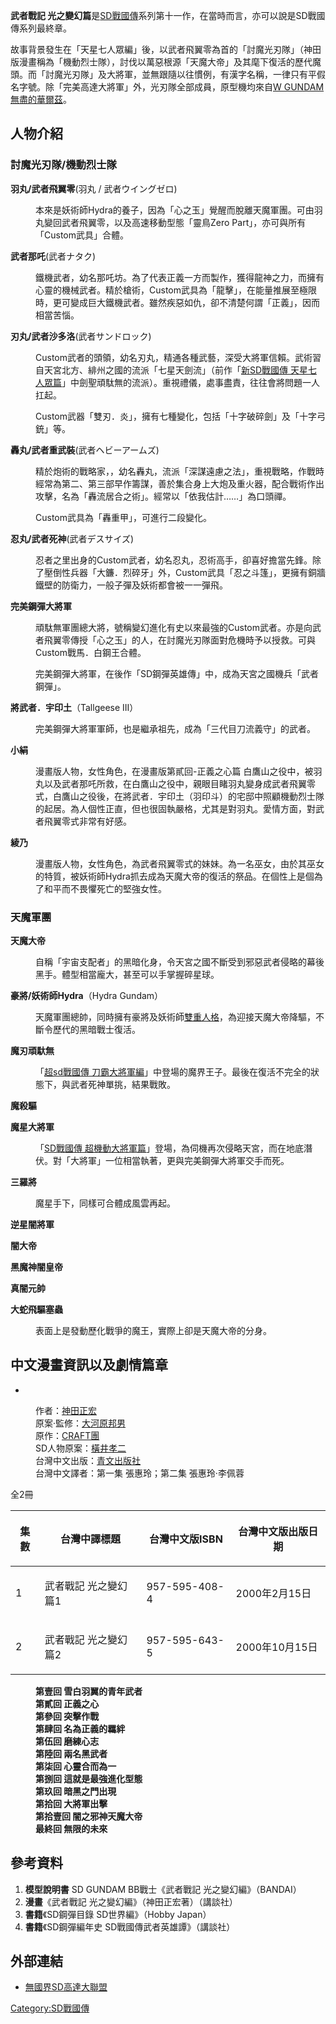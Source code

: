 {{Infobox animanga/Headerofja
|title=武者戰記 光之變幻編
|image= 
|size= 
|caption= 
|japanese= 
|english= 
|kana=
|romaji= 
|genre= [[機器人漫畫|機器人漫畫]]
}}
{{Infobox animanga/Footerofja}}
'''武者戰記 光之變幻篇'''是[[SD戰國傳|SD戰國傳]]系列第十一作，在當時而言，亦可以說是SD戰國傳系列最終章。

故事背景發生在「天星七人眾編」後，以武者飛翼零為首的「討魔光刃隊」（神田版漫畫稱為「機動烈士隊），討伐以萬惡根源「天魔大帝」及其麾下復活的歷代魔頭。而「討魔光刃隊」及大將軍，並無跟隨以往慣例，有漢字名稱，一律只有平假名字號。除「完美高達大將軍」外，光刃隊全部成員，原型機均來自[[W_GUNDAM_無盡的華爾茲|W GUNDAM 無盡的華爾茲]]。

==人物介紹==

===討魔光刃隊/機動烈士隊===

'''羽丸/武者飛翼零'''(羽丸 / 武者ウイングゼロ)

:本來是妖術師Hydra的養子，因為「心之玉」覺醒而脫離天魔軍團。可由羽丸變回武者飛翼零，以及高速移動型態「靈鳥Zero Part」，亦可與所有「Custom武具」合體。

'''武者那吒'''(武者ナタク)

:鐵機武者，幼名那吒坊。為了代表正義一方而製作，獲得龍神之力，而擁有心靈的機械武者。精於槍術，Custom武具為「龍擊」，在能量推展至極限時，更可變成巨大鐵機武者。雖然疾惡如仇，卻不清楚何謂「正義」，因而相當苦惱。

'''刃丸/武者沙多洛'''(武者サンドロック)

:Custom武者的頭領，幼名刃丸，精通各種武藝，深受大將軍信賴。武術習自天宮北方、緋州之國的流派「七星天劍流」（前作「[[新SD戰國傳_天星七人眾篇|新SD戰國傳 天星七人眾篇]]」中劍聖頑駄無的流派）。重視禮儀，處事盡責，往往會將問題一人扛起。

:Custom武器「雙刃．炎」，擁有七種變化，包括「十字破碎劍」及「十字弓銃」等。

'''轟丸/武者重武裝'''(武者ヘビーアームズ)

:精於炮術的戰略家，，幼名轟丸，流派「深謀遠慮之法」，重視戰略，作戰時經常為第二、第三部早作籌謀，善於集合身上大炮及重火器，配合戰術作出攻擊，名為「轟流居合之術」。經常以「依我估計……」為口頭禪。

:Custom武具為「轟重甲」，可進行二段變化。

'''忍丸/武者死神'''(武者デスサイズ)

:忍者之里出身的Custom武者，幼名忍丸，忍術高手，卻喜好擔當先鋒。除了壓倒性兵器「大鐮．烈碎牙」外，Custom武具「忍之斗篷」，更擁有銅牆鐵壁的防衛力，一般子彈及妖術都會被一一彈飛。

'''完美鋼彈大將軍'''

:頑駄無軍團總大將，號稱變幻進化有史以來最強的Custom武者。亦是向武者飛翼零傳授「心之玉」的人，在討魔光刃隊面對危機時予以授救。可與Custom戰馬．白鋼王合體。

:完美鋼彈大將軍，在後作「SD鋼彈英雄傳」中，成為天宮之國機兵「武者鋼彈」。

'''將武者．宇印土'''（Tallgeese III）

:完美鋼彈大將軍軍師，也是繼承祖先，成為「三代目刀流義守」的武者。

'''小絹'''

:漫畫版人物，女性角色，在漫畫版第貳回-正義之心篇 白鷹山之役中，被羽丸以及武者那吒所救，在白鷹山之役中，親眼目睹羽丸變身成武者飛翼零式，白鷹山之役後，在將武者．宇印土（羽印斗）的宅邸中照顧機動烈士隊的起居。為人個性正直，但也很固執嚴格，尤其是對羽丸。愛情方面，對武者飛翼零式非常有好感。

'''綾乃'''
:漫畫版人物，女性角色，為武者飛翼零式的妹妹。為一名巫女，由於其巫女的特質，被妖術師Hydra抓去成為天魔大帝的復活的祭品。在個性上是個為了和平而不畏懼死亡的堅強女性。

===天魔軍團===

'''天魔大帝'''

:自稱「宇宙支配者」的黑暗化身，令天宮之國不斷受到邪惡武者侵略的幕後黑手。體型相當龐大，甚至可以手掌握碎星球。

'''豪將/妖術師Hydra'''（Hydra Gundam）

:天魔軍團總帥，同時擁有豪將及妖術師[[雙重人格|雙重人格]]，為迎接天魔大帝降驅，不斷令歷代的黑暗戰士復活。

'''魔刃頑馱無'''

:「[[SD戰國傳_刀霸大將軍篇|超sd戰國傳 刀霸大將軍編]]」中登場的魔界王子。最後在復活不完全的狀態下，與武者死神單挑，結果戰敗。

'''魔殺驅'''

'''魔星大將軍'''

:「[[SD戰國傳_超機動大將軍篇|SD戰國傳 超機動大將軍篇]]」登場，為伺機再次侵略天宮，而在地底潛伏。對「大將軍」一位相當執著，更與完美鋼彈大將軍交手而死。

'''三羅將'''

:魔星手下，同樣可合體成風雲再起。

'''逆星闇將軍'''

'''闇大帝'''

'''黑魔神闇皇帝'''

'''真闇元帥'''

'''大蛇飛驅塞蟲'''

:表面上是發動歷化戰爭的魔王，實際上卻是天魔大帝的分身。

==中文漫畫資訊以及劇情篇章==
* '''{{lang|ja|[[講談社|講談社]]}}'''
:作者：[[神田正宏|神田正宏]]
:原案‧監修：[[大河原邦男|大河原邦男]]
:原作：[[CRAFT團|CRAFT團]]
:SD人物原案：[[橫井孝二|橫井孝二]]
:台灣中文出版：[[青文出版社|青文出版社]]
:台灣中文譯者：第一集 張惠玲；第二集 張惠玲‧李佩蓉

全2冊

{| border="0" cellpadding="3px" style="border: 1px solid #999; background-color:#FFFFFF; text-align: center"
|-align="center" bgcolor="#CCCCFF"
! 集數
! 台灣中譯標題
! 台灣中文版ISBN
! 台灣中文版出版日期
|-
|1
|武者戰記 光之變幻篇1
|957-595-408-4
|2000年2月15日
|- style="background-color: #e6e9ff;"
|2
|武者戰記 光之變幻篇2
|957-595-643-5
|2000年10月15日
|}

:'''第壹回   雪白羽翼的青年武者'''
:'''第貳回   正義之心'''
:'''第參回   突擊作戰'''
:'''第肆回   名為正義的羈絆'''
:'''第伍回   磨練心志'''
:'''第陸回   兩名黑武者'''
:'''第柒回   心靈合而為一'''
:'''第捌回   這就是最強進化型態'''
:'''第玖回   暗黑之門出現'''
:'''第拾回   大將軍出擊'''
:'''第拾壹回 闇之邪神天魔大帝'''
:'''最終回   無限的未來'''

==參考資料==
#'''模型說明書''' SD GUNDAM BB戰士《武者戰記 光之變幻編》（BANDAI）
#'''漫畫'''《武者戰記 光之變幻編》（神田正宏著）（講談社）
#'''書籍'''《SD鋼彈目錄 SD世界編》（Hobby Japan）
#'''書籍'''《SD鋼彈編年史 SD戰國傳武者英雄譚》（講談社）

==外部連結==
*[https://web.archive.org/web/20071216061904/http://www.sdgundamorg.com/ 無國界SD高達大聯盟]
{{SD高達系列}}

[[Category:SD戰國傳|Category:SD戰國傳]]